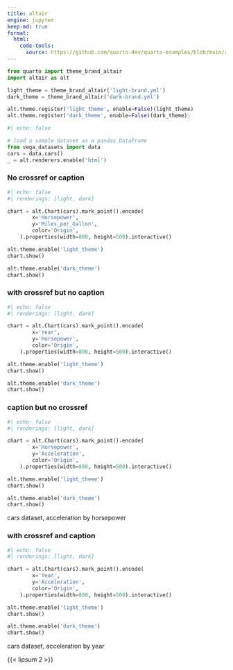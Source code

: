 ```yaml
---
title: altair
engine: jupyter
keep-md: true
format:
  html:
    code-tools:
      source: https://github.com/quarto-dev/quarto-examples/blob/main/renderings/altair.qmd
---
```



```python
from quarto import theme_brand_altair
import altair as alt

light_theme = theme_brand_altair('light-brand.yml')
dark_theme = theme_brand_altair('dark-brand.yml')

alt.theme.register('light_theme', enable=False)(light_theme)
alt.theme.register('dark_theme', enable=False)(dark_theme);
```

```python
#| echo: false

# load a sample dataset as a pandas DataFrame
from vega_datasets import data
cars = data.cars()
_ = alt.renderers.enable('html')
```

### No crossref or caption

```python
#| echo: false
#| renderings: [light, dark]

chart = alt.Chart(cars).mark_point().encode(
        x='Horsepower',
        y='Miles_per_Gallon',
        color='Origin',
    ).properties(width=800, height=500).interactive()

alt.theme.enable('light_theme')
chart.show()

alt.theme.enable('dark_theme')
chart.show()
```


### with crossref but no caption

::: {#fig-altair-hp-year}

```python
#| echo: false
#| renderings: [light, dark]

chart = alt.Chart(cars).mark_point().encode(
        x='Year',
        y='Horsepower',
        color='Origin',
    ).properties(width=800, height=500).interactive()

alt.theme.enable('light_theme')
chart.show()

alt.theme.enable('dark_theme')
chart.show()
```

:::

### caption but no crossref

::: {}

```python
#| echo: false
#| renderings: [light, dark]

chart = alt.Chart(cars).mark_point().encode(
        x='Horsepower',
        y='Acceleration',
        color='Origin',
    ).properties(width=800, height=500).interactive()

alt.theme.enable('light_theme')
chart.show()

alt.theme.enable('dark_theme')
chart.show()
```

cars dataset, acceleration by horsepower
:::

### with crossref and caption


::: {#fig-altair-cars-acc-year}

```python
#| echo: false
#| renderings: [light, dark]

chart = alt.Chart(cars).mark_point().encode(
        x='Year',
        y='Acceleration',
        color='Origin',
    ).properties(width=800, height=500).interactive()

alt.theme.enable('light_theme')
chart.show()

alt.theme.enable('dark_theme')
chart.show()
```

cars dataset, acceleration by year
:::

{{< lipsum 2 >}}